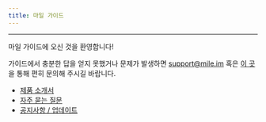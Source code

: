 ```yaml
---
title: 마일 가이드
---
```


---

<Note>
  마일 가이드에 오신 것을 환영합니다!

  가이드에서 충분한 답을 얻지 못했거나 문제가 발생하면 support@mile.im 혹은 [이 곳](https://mile.channel.io/home)을 통해 편히 문의해 주시길 바랍니다.
</Note>

-   <a href="https://mile.mintlify.app/product">제품 소개서</a>
-   <a href="https://mile.mintlify.app/question">자주 묻는 질문</a>
-   <a href="https://mile.mintlify.app/notice">공지사항 / 업데이트</a>

<br />

<Note></Note>